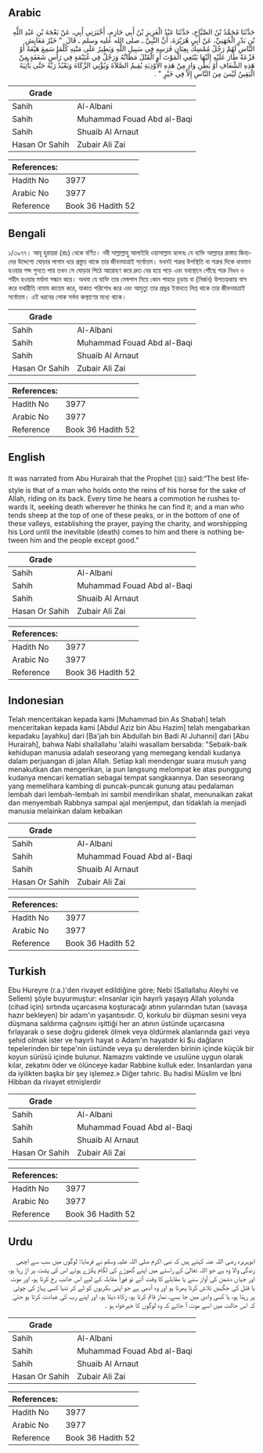 ## Arabic


<div dir="rtl" lang="ar" style={{fontSize:'larger',backgroundColor:'#f8f9fa',padding:20}}>
حَدَّثَنَا مُحَمَّدُ بْنُ الصَّبَّاحِ، حَدَّثَنَا عَبْدُ الْعَزِيزِ بْنُ أَبِي حَازِمٍ، أَخْبَرَنِي أَبِي، عَنْ بَعْجَةَ بْنِ عَبْدِ اللَّهِ بْنِ بَدْرٍ الْجُهَنِيِّ، عَنْ أَبِي هُرَيْرَةَ، أَنَّ النَّبِيَّ ـ صلى الله عليه وسلم ـ قَالَ ‏ "‏ خَيْرُ مَعَايِشِ النَّاسِ لَهُمْ رَجُلٌ مُمْسِكٌ بِعِنَانِ فَرَسِهِ فِي سَبِيلِ اللَّهِ وَيَطِيرُ عَلَى مَتْنِهِ كُلَّمَا سَمِعَ هَيْعَةً أَوْ فَزْعَةً طَارَ عَلَيْهِ إِلَيْهَا يَبْتَغِي الْمَوْتَ أَوِ الْقَتْلَ مَظَانَّهُ وَرَجُلٌ فِي غُنَيْمَةٍ فِي رَأْسِ شَعَفَةٍ مِنْ هَذِهِ الشِّعَافِ أَوْ بَطْنِ وَادٍ مِنْ هَذِهِ الأَوْدِيَةِ يُقِيمُ الصَّلاَةَ وَيُؤْتِي الزَّكَاةَ وَيَعْبُدُ رَبَّهُ حَتَّى يَأْتِيَهُ الْيَقِينُ لَيْسَ مِنَ النَّاسِ إِلاَّ فِي خَيْرٍ ‏"‏ ‏.‏
</div>
<div style={{backgroundColor:'#f8f9fa',padding:20, marginBottom: 10}}><table> <thead> <tr> <th>Grade</th> <th></th> </tr> </thead> <tbody> <tr><td>Sahih</td><td>Al-Albani</td></tr><tr><td>Sahih</td><td>Muhammad Fouad Abd al-Baqi</td></tr><tr><td>Sahih</td><td>Shuaib Al Arnaut</td></tr><tr><td>Hasan Or Sahih</td><td>Zubair Ali Zai</td></tr></tbody></table><table> <thead> <tr> <th>References:</th> <th></th> </tr> </thead> <tbody><tr><td>Hadith No</td><td>3977</td></tr><tr><td>Arabic No</td><td>3977</td></tr><tr><td>Reference</td><td>Book 36 Hadith 52</td></tr></tbody></table></div>

## Bengali


<div dir="ltr" lang="bn" style={{fontSize:'larger',backgroundColor:'#f8f9fa',padding:20}}>
১/৩৯৭৭। আবূ হুরায়রা (রাঃ) থেকে বর্ণিত। নবী সাল্লাল্লাহু আলাইহি ওয়াসাল্লাম বলেনঃ যে ব্যক্তি আল্লাহর রাস্তায় জিহাদের উদ্দেশ্যে ঘোড়ার লাগাম ধরে প্রস্তুত থাকে তার জীবনযাত্রাই সর্বোত্তম। যখনই শত্রুর উপস্থিতি বা শত্রুর দিকে ধাবমান হওয়ার শব্দ শুনতে পায় তখন সে ঘোড়ার পিঠে আরোহণ করে দ্রুত বের হয়ে পড়ে এবং যথাস্থানে পৌঁছে শত্রু নিধন ও শহীদ হওয়ার মর্যাদা সন্ধান করে। অথবা যে ব্যক্তি তার মেষপাল নিয়ে কোন পাহাড় চূড়ায় বা (নির্জন) উপতহ্যকায় বাস করে যথারীতি নামায কায়েম করে, যাকাত পরিশোধ করে এবং আমৃত্যু তার প্রভুর ইবাদতে লিপ্ত থাকে তার জীবনযাত্রাই সর্বোত্তম। এই ধরনের লোক সর্বদা কল্যাণের মধ্যে থাকে।
</div>
<div style={{backgroundColor:'#f8f9fa',padding:20, marginBottom: 10}}><table> <thead> <tr> <th>Grade</th> <th></th> </tr> </thead> <tbody> <tr><td>Sahih</td><td>Al-Albani</td></tr><tr><td>Sahih</td><td>Muhammad Fouad Abd al-Baqi</td></tr><tr><td>Sahih</td><td>Shuaib Al Arnaut</td></tr><tr><td>Hasan Or Sahih</td><td>Zubair Ali Zai</td></tr></tbody></table><table> <thead> <tr> <th>References:</th> <th></th> </tr> </thead> <tbody><tr><td>Hadith No</td><td>3977</td></tr><tr><td>Arabic No</td><td>3977</td></tr><tr><td>Reference</td><td>Book 36 Hadith 52</td></tr></tbody></table></div>

## English


<div dir="ltr" lang="en" style={{fontSize:'larger',backgroundColor:'#f8f9fa',padding:20}}>
It was narrated from Abu Hurairah that the Prophet (ﷺ) said:“The best lifestyle is that of a man who holds onto the reins of his horse for the sake of Allah, riding on its back. Every time he hears a commotion he rushes towards it, seeking death wherever he thinks he can find it; and a man who tends sheep at the top of one of these peaks, or in the bottom of one of these valleys, establishing the prayer, paying the charity, and worshipping his Lord until the inevitable (death) comes to him and there is nothing between him and the people except good.”
</div>
<div style={{backgroundColor:'#f8f9fa',padding:20, marginBottom: 10}}><table> <thead> <tr> <th>Grade</th> <th></th> </tr> </thead> <tbody> <tr><td>Sahih</td><td>Al-Albani</td></tr><tr><td>Sahih</td><td>Muhammad Fouad Abd al-Baqi</td></tr><tr><td>Sahih</td><td>Shuaib Al Arnaut</td></tr><tr><td>Hasan Or Sahih</td><td>Zubair Ali Zai</td></tr></tbody></table><table> <thead> <tr> <th>References:</th> <th></th> </tr> </thead> <tbody><tr><td>Hadith No</td><td>3977</td></tr><tr><td>Arabic No</td><td>3977</td></tr><tr><td>Reference</td><td>Book 36 Hadith 52</td></tr></tbody></table></div>

## Indonesian


<div dir="ltr" lang="id" style={{fontSize:'larger',backgroundColor:'#f8f9fa',padding:20}}>
Telah menceritakan kepada kami [Muhammad bin As Shabah] telah menceritakan kepada kami [Abdul Aziz bin Abu Hazim] telah mengabarkan kepadaku [ayahku] dari [Ba'jah bin Abdullah bin Badi Al Juhanni] dari [Abu Hurairah], bahwa Nabi shallallahu 'alaihi wasallam bersabda: "Sebaik-baik kehidupan manusia adalah seseorang yang memegang kendali kudanya dalam perjuangan di jalan Allah. Setiap kali mendengar suara musuh yang menakutkan dan mengerikan, ia pun langsung melompat ke atas punggung kudanya mencari kematian sebagai tempat sangkaannya. Dan seseorang yang memelihara kambing di puncak-puncak gunung atau pedalaman lembah dari lembah-lembah ini sambil mendirikan shalat, menunaikan zakat dan menyembah Rabbnya sampai ajal menjemput, dan tidaklah ia menjadi manusia melainkan dalam kebaikan
</div>
<div style={{backgroundColor:'#f8f9fa',padding:20, marginBottom: 10}}><table> <thead> <tr> <th>Grade</th> <th></th> </tr> </thead> <tbody> <tr><td>Sahih</td><td>Al-Albani</td></tr><tr><td>Sahih</td><td>Muhammad Fouad Abd al-Baqi</td></tr><tr><td>Sahih</td><td>Shuaib Al Arnaut</td></tr><tr><td>Hasan Or Sahih</td><td>Zubair Ali Zai</td></tr></tbody></table><table> <thead> <tr> <th>References:</th> <th></th> </tr> </thead> <tbody><tr><td>Hadith No</td><td>3977</td></tr><tr><td>Arabic No</td><td>3977</td></tr><tr><td>Reference</td><td>Book 36 Hadith 52</td></tr></tbody></table></div>

## Turkish


<div dir="ltr" lang="tr" style={{fontSize:'larger',backgroundColor:'#f8f9fa',padding:20}}>
Ebu Hureyre (r.a.)'den rivayet edildiğine göre; Nebi (Sallallahu Aleyhi ve Sellem) şöyle buyurmuştur: «Insanlar için hayırlı yaşayış Allah yolunda (cihad için) sırtında uçarcasına koşturacağı atının yularından tutan (savaşa hazır bekleyen) bir adam'ın yaşantısıdır. O, korkulu bir düşman sesini veya düşmana saldırma çağrısını işittiği her an atının üstünde uçarcasına fırlayarak o sese doğru giderek ölmek veya öldürmek alanlarında gazi veya şehid olmak ister ve hayırlı hayat o Adam'ın hayatıdır ki $u dağların tepelerinden bir tepe'nin üstünde veya şu derelerden birinin içinde küçük bir koyun sürüsü içinde bulunur. Namazını vaktinde ve usulüne uygun olarak kılar, zekatını öder ve ölünceye kadar Rabbine kulluk eder. Insanlardan yana da iyilikten başka bir şey işlemez.» Diğer tahric. Bu hadisi Müslim ve İbni Hibban da rivayet etmişlerdir
</div>
<div style={{backgroundColor:'#f8f9fa',padding:20, marginBottom: 10}}><table> <thead> <tr> <th>Grade</th> <th></th> </tr> </thead> <tbody> <tr><td>Sahih</td><td>Al-Albani</td></tr><tr><td>Sahih</td><td>Muhammad Fouad Abd al-Baqi</td></tr><tr><td>Sahih</td><td>Shuaib Al Arnaut</td></tr><tr><td>Hasan Or Sahih</td><td>Zubair Ali Zai</td></tr></tbody></table><table> <thead> <tr> <th>References:</th> <th></th> </tr> </thead> <tbody><tr><td>Hadith No</td><td>3977</td></tr><tr><td>Arabic No</td><td>3977</td></tr><tr><td>Reference</td><td>Book 36 Hadith 52</td></tr></tbody></table></div>

## Urdu


<div dir="rtl" lang="ur" style={{fontSize:'larger',backgroundColor:'#f8f9fa',padding:20}}>
ابوہریرہ رضی اللہ عنہ کہتے ہیں کہ نبی اکرم صلی اللہ علیہ وسلم نے فرمایا: لوگوں میں سب سے اچھی زندگی والا وہ ہے جو اللہ تعالیٰ کے راستے میں اپنے گھوڑے کی لگام پکڑے ہوئے اس کی پشت پر اڑ رہا ہو، اور جہاں دشمن کی آواز سنے یا مقابلے کا وقت آئے تو فوراً مقابلہ کے لیے اس جانب رخ کرتا ہو، اور موت یا قتل کی جگہیں تلاش کرتا پھرتا ہو اور وہ آدمی ہے جو اپنی بکریوں کو لے کر تنہا کسی پہاڑ کی چوٹی پر رہتا ہو، یا کسی وادی میں جا بسے، نماز قائم کرتا ہو، زکاۃ دیتا ہو، اور اپنے رب کی عبادت کرتا ہو حتیٰ کہ اس حالت میں اسے موت آ جائے کہ وہ لوگوں کا خیرخواہ ہو ۔
</div>
<div style={{backgroundColor:'#f8f9fa',padding:20, marginBottom: 10}}><table> <thead> <tr> <th>Grade</th> <th></th> </tr> </thead> <tbody> <tr><td>Sahih</td><td>Al-Albani</td></tr><tr><td>Sahih</td><td>Muhammad Fouad Abd al-Baqi</td></tr><tr><td>Sahih</td><td>Shuaib Al Arnaut</td></tr><tr><td>Hasan Or Sahih</td><td>Zubair Ali Zai</td></tr></tbody></table><table> <thead> <tr> <th>References:</th> <th></th> </tr> </thead> <tbody><tr><td>Hadith No</td><td>3977</td></tr><tr><td>Arabic No</td><td>3977</td></tr><tr><td>Reference</td><td>Book 36 Hadith 52</td></tr></tbody></table></div>